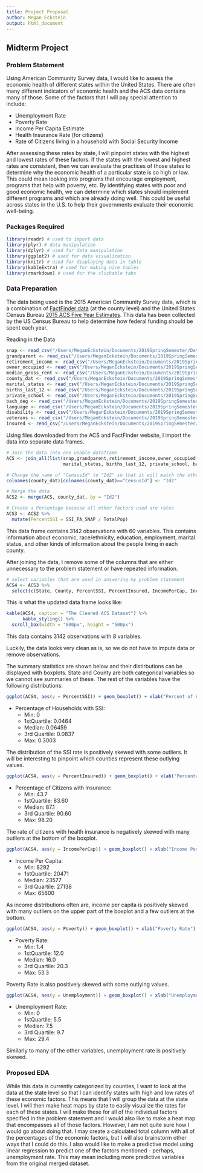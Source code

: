```yaml
---
title: Project Proposal
author: Megan Eckstein
output: html_document
---
```


## Midterm Project {.tabset}

### Problem Statement
Using American Community Survey data, I would like to assess the economic health of different states within the United States.  There are often many different indicators of economic health and the ACS data contains many of those.  Some of the factors that I will pay special attention to include:

* Unemployment Rate
* Poverty Rate
* Income Per Capita Estimate
* Health Insurance Rate (for citizens)
* Rate of Citizens living in a household with Social Security Income

After assessing these rates by state, I will pinpoint states with the highest and lowest rates of these factors.  If the states with the lowest and highest rates are consistent, then we can evaluate the practices of those states to determine why the economic health of a particular state is so high or low.  This could mean looking into programs that encourage employment, programs that help with poverty, etc.  By identifying states with poor and good economic health, we can determine which states should implement different programs and which are already doing well.  This could be useful across states in the U.S. to help their governments evaluate their economic well-being.


### Packages Required
```r
library(readr) # used to import data
library(plyr) # data manipulation
library(dplyr) # used for data manipulation
library(ggplot2) # used for data visualization
library(knitr) # used for displaying data in table
library(kableExtra) # used for making nice tables
library(rmarkdown) # used for the clickable tabs
```


### Data Preparation
The data being used is the 2015 American Community Survey data, which is a combination of [FactFinder data](https://factfinder.census.gov/faces/nav/jsf/pages/index.xhtml) (at the county level) and the United States Census Bureau [2015 ACS Five Year Estimates](https://www.census.gov/programs-surveys/acs/technical-documentation/table-and-geography-changes/2015/5-year.html).  This data has been collected by the US Census Bureau to help determine how federal funding should be spent each year.

Reading in the Data
```r
snap <- read_csv("/Users/MeganEckstein/Documents/2019SpringSemester/DataWrangling/acs_2015/acs2015_B09010_SSI-PA-SNAP.csv")
grandparent <- read_csv("/Users/MeganEckstein/Documents/2019SpringSemester/DataWrangling/acs_2015/acs2015_B10051_grandparent.csv")
retirement_income <- read_csv("/Users/MeganEckstein/Documents/2019SpringSemester/DataWrangling/acs_2015/acs2015_B19059_retirement-income.csv")
owner_occupied <- read_csv("/Users/MeganEckstein/Documents/2019SpringSemester/DataWrangling/acs_2015/acs2015_B25003_owner-occupied.csv")
median_gross_rent <- read_csv("/Users/MeganEckstein/Documents/2019SpringSemester/DataWrangling/acs_2015/acs2015_B25064_median-gross-rent.csv")
county_dat <- read_csv("/Users/MeganEckstein/Documents/2019SpringSemester/DataWrangling/acs_2015/acs2015_county_data.csv")
marital_status <- read_csv("/Users/MeganEckstein/Documents/2019SpringSemester/DataWrangling/acs_2015/acs2015_s1021_marital-status.csv")
births_last_12 <- read_csv("/Users/MeganEckstein/Documents/2019SpringSemester/DataWrangling/acs_2015/acs2015_S1301_women-with-births-last-12-months.csv")
private_school <- read_csv("/Users/MeganEckstein/Documents/2019SpringSemester/DataWrangling/acs_2015/acs2015_S1401_percent-public-private-school.csv")
bach_deg <- read_csv("/Users/MeganEckstein/Documents/2019SpringSemester/DataWrangling/acs_2015/acs2015_S1501_percent-hsgrad-bachelordegree.csv")
language <- read_csv("/Users/MeganEckstein/Documents/2019SpringSemester/DataWrangling/acs_2015/acs2015_S1601_percent-speak-onlyenglish-otherthanenglish.csv")
disability <- read_csv("/Users/MeganEckstein/Documents/2019SpringSemester/DataWrangling/acs_2015/acs2015_S1810_percent-with-disability.csv")
veterans <- read_csv("/Users/MeganEckstein/Documents/2019SpringSemester/DataWrangling/acs_2015/acs2015_S2101_percent-veterans.csv")
insured <- read_csv("/Users/MeganEckstein/Documents/2019SpringSemester/DataWrangling/acs_2015/acs2015_S2701_percent-insured.csv")
```
Using files downloaded from the ACS and FactFinder website, I import the data into separate data frames.

```r
# Join the data into one usable dataframe
ACS <- join_all(list(snap,grandparent,retirement_income,owner_occupied,median_gross_rent, 
                     marital_status, births_last_12, private_school, bach_deg, language, disability, veterans, insured), by=c('Id2', 'Id', 'Geography'), type='left')

# Change the name of "CensusId" to "Id2" so that it will match the other data frames
colnames(county_dat)[colnames(county_dat)=="CensusId"] <- "Id2"

# Merge the data
ACS2 <- merge(ACS, county_dat, by = "Id2")

# Create a Percentage because all other factors used are rates
ACS3 <- ACS2 %>% 
  mutate(PercentSSI = SSI_PA_SNAP / TotalPop)
```
This data frame contains 3142 observations with 60 variables.  This contains information about economic, race/ethnicity, education, employment, marital status, and other kinds of information about the people living in each county.  

After joining the data, I remove some of the columns that are either unnecessary to the problem statement or have repeated information.
```r
# select variables that are used in answering my problem statement
ACS4 <- ACS3 %>%
  select(c(State, County, PercentSSI, PercentInsured, IncomePerCap, IncomePerCapErr, Poverty, Unemployment))

```

This is what the updated data frame looks like:
```r
kable(ACS4, caption = "The Cleaned ACS Dataset") %>% 
      kable_styling() %>%
  scroll_box(width = "800px", height = "500px")
```
This data contains 3142 observations with 8 variables.  

Luckily, the data looks very clean as is, so we do not have to impute data or remove observations.

The summary statistics are shown below and their distirbutions can be displayed with boxplots.
State and County are both categorical variables so we cannot see summaries of these.  The rest of the variables have the following distributions:

```r
ggplot(ACS4, aes(y = PercentSSI)) + geom_boxplot() + xlab("Percent of Households with Social Security Income")
```

* Percentage of Households with SSI: 
    + Min: 0
    + 1stQuartile: 0.0464
    + Median: 0.06459
    + 3rd Quartile: 0.0837
    + Max: 0.3003
    
The distribution of the SSI rate is positively skewed with some outliers.  It will be interesting to pinpoint which counties represent these outlying values.
    
```r
ggplot(ACS4, aes(y = PercentInsured)) + geom_boxplot() + xlab("Percentage of Citizens with Health Insurance")
```

* Percentage of Citizens with Insurance:
    + Min: 43.7
    + 1stQuartile: 83.60
    + Median: 87.1
    + 3rd Quartile: 90.60
    + Max: 98.20

The rate of citizens with health insurance is negatively skewed with many outliers at the bottom of the boxplot.

```r
ggplot(ACS4, aes(y = IncomePerCap)) + geom_boxplot() + xlab("Income Per Capita")
```

* Income Per Capita:
    + Min: 8292
    + 1stQuartile: 20471
    + Median: 23577
    + 3rd Quartile: 27138
    + Max: 65600

As income distributions often are, income per capita is positively skewed with many outliers on the upper part of the boxplot and a few outliers at the bottom.

```r
ggplot(ACS4, aes(y = Poverty)) + geom_boxplot() + xlab("Poverty Rate")
```

  
* Poverty Rate:
    + Min: 1.4
    + 1stQuartile: 12.0
    + Median: 16.0
    + 3rd Quartile: 20.3
    + Max: 53.3
    
Poverty Rate is also positively skewed with some outlying values.

```r
ggplot(ACS4, aes(y = Unemployment)) + geom_boxplot() + xlab("Unemployment Rate")

```

* Unemployment Rate: 
    + Min: 0
    + 1stQuartile: 5.5
    + Median: 7.5
    + 3rd Quartile: 9.7
    + Max: 29.4
    
Similarly to many of the other variables, unemployment rate is positively skewed.  


### Proposed EDA
While this data is currently categorized by counties, I want to look at the data at the state level so that I can identify states with high and low rates of these economic factors.  This means that I will group the data at the state level.  I will then make heat maps by state to easily visualize the rates for each of these states.  I will make these for all of the individual factors specified in the problem statement and I would also like to make a heat map that encompasses all of those factors.  However, I am not quite sure how I would go about doing that.  I may create a calculated total column with all of the percentages of the economic factors, but I will also brainstorm other ways that I could do this.  I also would like to make a predictive model using linear regression to predict one of the factors mentioned - perhaps, unemployment rate.  This may mean including more predictive variables from the original merged dataset.  

